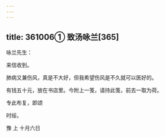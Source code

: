 ```yaml
---
---
---
```

title: 361006① 致汤咏兰[365]
---




咏兰先生：

来信收到。

肺病又兼伤风，真是不大好，但我希望伤风是不久就可以医好的。

有钱五十元，放在书店里。今附上一笺，请持此笺，前去一取为荷。

专此布复，即颂

时绥。

豫 上 十月六日